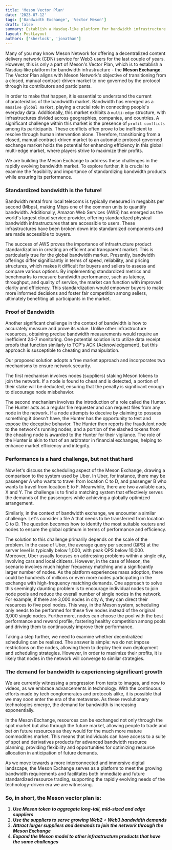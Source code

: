 ```yaml
---
title: 'Meson Vector Plan'
date: '2023-07-12'
tags: ['Bandwidth Exchange', 'Vector Meson']
draft: false
summary: Establish a Nasdaq-like platform for bandwidth infrastructure - the Meson Exchange. The Vector Plan aligns with Meson Network's objective of transitioning from a closed, manual contract-driven market to one governed by the protocol through its contributors and participants.
layout: PostLayout
authors: ['sherlock', 'jonathan']
---
```


Many of you may know Meson Network for offering a decentralized content delivery network (CDN) service for Web3 users for the last couple of years. However, this is only a part of Meson's Vector Plan, which is to establish a Nasdaq-like platform for bandwidth infrastructure - the **Meson Exchange**. The Vector Plan aligns with Meson Network's objective of transitioning from a closed, manual contract-driven market to one governed by the protocol through its contributors and participants.

In order to make that happen, it is essential to understand the current characteristics of the bandwidth market. Bandwidth has emerged as a `massive global market`, playing a crucial role in connecting people's everyday data. Additionally, this market exhibits a `multi-edge` structure, with infrastructures divided across geographies, companies, and countries. A significant challenge within this market is the presence of `profit conflicts` among its participants. These conflicts often prove to be inefficient to resolve through human intervention alone. Therefore, transitioning from a closed, manual contract-driven market to an automatic protocol-governed exchange market holds the potential for enhancing efficiency in this global multi-edge market, where players strive to maximize their profits.

We are building the Meson Exchange to address these challenges in the rapidly evolving bandwidth market. To explore further, it is crucial to examine the feasibility and importance of standardizing bandwidth products while ensuring its performance.

### Standardized bandwidth is the future!

Bandwidth rental from local telecoms is typically measured in megabits per second (Mbps), making Mbps one of the common units to quantify bandwidth. Additionally, Amazon Web Services (AWS) has emerged as the world's largest cloud service provider, offering standardized physical bandwidth infrastructures that are accessible to users. These infrastructures have been broken down into standardized components and are made accessible to buyers.

The success of AWS proves the importance of infrastructure product standardization in creating an efficient and transparent market. This is particularly true for the global bandwidth market. Presently, bandwidth offerings differ significantly in terms of speed, reliability, and pricing structures, which makes it difficult for buyers and sellers to assess and compare various options. By implementing standardized metrics and benchmarks to measure bandwidth performance, such as latency, throughput, and quality of service, the market can function with improved clarity and efficiency. This standardization would empower buyers to make more informed decisions and foster fair competition among sellers, ultimately benefiting all participants in the market.

### Proof of Bandwidth

Another significant challenge in the context of bandwidth is how to accurately measure and prove its value. Unlike other infrastructure resources, obtaining precise bandwidth measurements would require an inefficient 24-7 monitoring. One potential solution is to utilize data receipt proofs that function similarly to TCP's ACK (Acknowledgement), but this approach is susceptible to cheating and manipulation.

Our proposed solution adopts a free market approach and incorporates two mechanisms to ensure network security.

The first mechanism involves nodes (suppliers) staking Meson tokens to join the network. If a node is found to cheat and is detected, a portion of their stake will be deducted, ensuring that the penalty is significant enough to discourage node misbehavior.

The second mechanism involves the introduction of a role called the Hunter. The Hunter acts as a regular file requester and can request files from any node in the network. If a node attempts to deceive by claiming to possess something it doesn't have, the Hunter has the opportunity to test and expose the deceptive behavior. The Hunter then reports the fraudulent node to the network's running nodes, and a portion of the slashed tokens from the cheating node is awarded to the Hunter for their vigilance. The role of the Hunter is akin to that of an arbitrator in financial exchanges, helping to enhance market efficiency and integrity.

### Performance is a hard challenge, but not that hard

Now let's discuss the scheduling aspect of the Meson Exchange, drawing a comparison to the system used by Uber. In Uber, for instance, there may be passenger A who wants to travel from location C to D, and passenger B who wants to travel from location E to F. Meanwhile, there are two available cars, X and Y. The challenge is to find a matching system that effectively serves the demands of the passengers while achieving a globally optimized arrangement.

Similarly, in the context of bandwidth exchange, we encounter a similar challenge. Let's consider a file A that needs to be transferred from location C to D. The question becomes how to identify the most suitable routers and nodes to ensure the global optimum in terms of performance and efficiency.

The solution to this challenge primarily depends on the scale of the problem. In the case of Uber, the average query per second (QPS) at the server level is typically below 1,000, with peak QPS below 10,000. Moreover, Uber usually focuses on addressing problems within a single city, involving cars and local citizens. However, in the case of Meson, the scenario involves much higher frequency matching and a significantly larger number of nodes. As the platform experiences mass adoption, there could be hundreds of millions or even more nodes participating in the exchange with high-frequency matching demands. One approach to solve this seemingly daunting problem is to encourage individual nodes to join node pools and reduce the overall number of single nodes in the network. For example, if there are 3,000 nodes in city A, they can direct their resources to five pool nodes. This way, in the Meson system, scheduling only needs to be performed for these five nodes instead of the original 3,000 single nodes. Furthermore, nodes can choose the pool with the best performance and reward profile, fostering healthy competition among pools and driving them to continuously improve their performance.

Taking a step further, we need to examine whether decentralized scheduling can be realized. The answer is simple: we do not impose restrictions on the nodes, allowing them to deploy their own deployment and scheduling strategies. However, in order to maximize their profits, it is likely that nodes in the network will converge to similar strategies.

### The demand for bandwidth is experiencing significant growth

We are currently witnessing a progression from texts to images, and now to videos, as we embrace advancements in technology. With the continuous efforts made by tech conglomerates and protocols alike, it is possible that we may soon enter the era of the metaverse. As these revolutionary technologies emerge, the demand for bandwidth is increasing exponentially.

In the Meson Exchange, resources can be exchanged not only through the spot market but also through the future market, allowing people to trade and bet on future resources as they would for the much more mature commodities market. This means that individuals can have access to a suite of spot and derivatives products for advanced bandwidth resource planning, providing flexibility and opportunities for optimizing resource allocation in anticipation of future demands.

As we move towards a more interconnected and immersive digital landscape, the Meson Exchange serves as a platform to meet the growing bandwidth requirements and facilitates both immediate and future standardized resource trading, supporting the rapidly evolving needs of the technology-driven era we are witnessing.

### So, in short, the Meson vector plan is:

1. _**Use Meson token to aggregate long-tail, mid-sized and edge suppliers**_
1. _**Use the suppliers to serve growing Web2 + Web3 bandwidth demands**_
1. _**Attract larger suppliers and demands to join the network through the Meson Exchange**_
1. _**Expand the Meson model to other infrastructure products that have the same challenges**_
